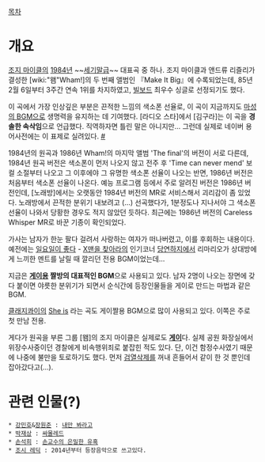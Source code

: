 [[목차]]
= 개요 =
[[조지 마이클]]의 [[1984년]] ~~[[세기말]]급~~ 대표곡 중 하나. 조지 마이클과 앤드류 리즐리가 결성한 [wiki:"왬"Wham!]의 두 번째 앨범인 『Make It Big』에 수록되었는데, 85년 2월 6일부터 3주간 연속 1위를 차지하였고, [[빌보드]] 최우수 싱글로 선정되기도 했다.

이 곡에서 가장 인상깊은 부분은 끈적한 느낌의 색소폰 선율로, 이 곡이 지금까지도 [[마성의 BGM]]으로 생명력을 유지하는 데 기여했다. 
[라디오 스타]에서 [김구라]는 이 곡을 '''경솔한 속삭임'''으로 언급했다. 직역하자면 틀린 말은 아니지만... 그런데 실제로 네이버 용어사전에는 이 표제로 실려있다. [http://terms.naver.com/entry.nhn?cid=379&docId=358123&mobile&categoryId=2269 #]

1984년의 원곡과 1986년 Wham!의 마지막 앨범 'The final'의 버전이 서로 다른데, 1984년 원곡 버전은 색소폰이 먼저 나오지 않고 전주 후 'Time can never mend' 보컬 소절부터 나오고 그 이후에야 그 유명한 색소폰 선율이 나오는 반면, 1986년 버전은 처음부터 색소폰 선율이 나온다. 예능 프로그램 등에서 주로 알려진 버전은 1986년 버전인데, [노래방]에서는 오랫동안 1984년 버전의 MR로 서비스해서 괴리감이 좀 있었다. 노래방에서 끈적한 분위기 내보려고 (...) 선곡했다가, 1분정도나 지나서야 그 색소폰 선율이 나와서 당황한 경우도 적지 않았던 듯하다. 최근에는 1986년 버전의 Careless Whisper MR로 바꾼 기종이 확인되었다.

가사는 남자가 한눈 팔다 걸려서 사랑하는 여자가 떠나버렸고, 이를 후회하는 내용이다. 예전에는 [[일요일이 좋다]] - [[X맨을 찾아라]]의 인기코너 [[당연하지]]에서 리마리오가 상대방에게 느끼한 멘트를 날릴 때 깔리던 전용 BGM이었는데...

{{{#!html
<object width="560" height="315"><param name="movie" value="http://www.youtube-nocookie.com/v/izGwDsrQ1eQ?version=3&amp;hl=ko_KR&amp;rel=0"></param><param name="allowFullScreen" value="true"></param><param name="allowscriptaccess" value="always"></param><embed src="http://www.youtube-nocookie.com/v/izGwDsrQ1eQ?version=3&amp;hl=ko_KR&amp;rel=0" type="application/x-shockwave-flash" width="560" height="315" allowscriptaccess="always" allowfullscreen="true"></embed></object>
}}}

지금은 '''[[게이]]용 짤방의 대표적인 BGM'''으로 사용되고 있다. 남자 2명이 나오는 장면에 갖다 붙이면 야릇한 분위기가 되면서 순식간에 등장인물들을 게이로 만드는 마법과 같은 BGM.

[[클래지콰이]]의 [[She is]] 라는 곡도 게이짤용 BGM으로 많이 사용되고 있다. 이쪽은 주로 첫 만남 전용.

게다가 원곡을 부른 그룹 [왬]의 조지 마이클은 실제로도 '''[[게이]]'''다. 실제 공원 화장실에서 위장수사중이던 경찰에게 비속행위죄로 붙잡힌 적도 있다. 단, 이건 함정수사였기 때문에 나중에 불만을 토로하기도 했다. 먼저 [[검열삭제]]를 꺼내 흔들어서 같이 한 것 뿐인데 잡아갔다고(…).

= 관련 인물(?) =
 * [[강민호]]&[[장원준]] : [http://gall.dcinside.com/list.php?id=giants&no=1897181 내만 봐라고]
 * [[박재상]] : [http://gall.dcinside.com/list.php?id=skwyverns&no=1284354 싸몰레드]
 * [[손석희]] : [http://gall.dcinside.com/list.php?id=hit&no=7133 손교수의 은밀한 유혹]
 * [[조시 레딕]] : 2014년부터 등장음악으로 쓰고있다.

